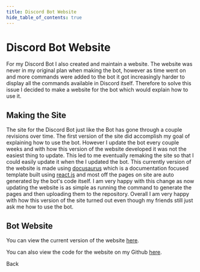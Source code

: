 ```yaml
---
title: Discord Bot Website
hide_table_of_contents: true
---
```



# Discord Bot Website 
For my Discord Bot I also created and maintain a website. The website was never in my original plan when making the bot, however as time went on and more commands were added to the bot it got increasingly harder to display all the commands available in Discord itself. Therefore to solve this issue I decided to make a website for the bot which would explain how to use it.

## Making the Site
The site for the Discord Bot just like the Bot has gone through a couple revisions over time. The first version of the site did accomplish my goal of explaining how to use the bot. However I update the bot every couple weeks and with how this version of the website developed it was not the easiest thing to update. This led to me eventually remaking the site so that I could easily update it when the I updated the bot. This currently version of the website is made using [docusaurus](https://docusaurus.io/) which is a documentation focused template built using [react.js](https://react.dev/) and most off the pages on site are auto generated by the bot's code itself. I am very happy with this change as now updating the website is as simple as running the command to generate the pages and then uploading them to the repository. Overall I am very happy with how this version of the site turned out even though my friends still just ask me how to use the bot.

## Bot Website
You can view the current version of the website [here](https://thejewgamer.github.io/TheJewBot_Site/).

You can also view the code for the website on my Github [here](https://github.com/TheJewGamer/TheJewBot_Site).

<div className='buttonCenter'>
    <Link
        className="buttonsStyle"
        to="/projects/">
        Back
    </Link>
</div>
